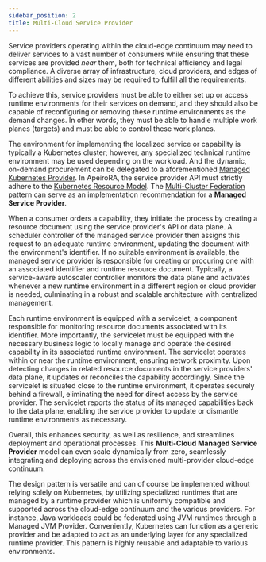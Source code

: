 ```yaml
---
sidebar_position: 2
title: Multi-Cloud Service Provider
---
```


<Term>Service providers</Term> operating within the cloud-edge continuum may need to deliver <Term>services</Term> to a vast number of <Term>consumers</Term> while ensuring that these services are provided _near_ them, both for technical efficiency and legal compliance.
A diverse array of infrastructure, cloud providers, and edges of different abilities and sizes may be required to fulfill all the requirements.

To achieve this, service providers must be able to either set up or access runtime environments for their services on demand, and they should also be capable of reconfiguring or removing these runtime environments as the demand changes.
In other words, they must be able to handle multiple <Term>work planes</Term> (targets) and must be able to control these work planes.

The environment for implementing the localized service or capability is typically a Kubernetes cluster; however, any specialized technical runtime environment may be used depending on the workload.
And the dynamic, on-demand procurement can be delegated to a aforementioned [Managed Kubernetes Provider](/multi-cluster-federation/hosted-control-planes#managed-kubernetes-provider).
In ApeiroRA, the service provider API must strictly adhere to the [Kubernetes Resource Model](/digital-twins/krm). The [Multi-Cluster Federation](/multi-cluster-federation) pattern can serve as an implementation recommendation for a **Managed Service Provider**.

When a consumer orders a <Term>capability</Term>, they initiate the process by creating a <Term>resource</Term> document using the service provider's API or <Term>data plane</Term>.
A scheduler <Term>controller</Term> of the managed service provider then assigns this request to an adequate runtime environment, updating the document with the environment's identifier.
If no suitable environment is available, the managed service provider is responsible for creating or procuring one with an associated identifier and runtime resource document.
Typically, a service-aware autoscaler controller monitors the data plane and activates whenever a new runtime environment in a different region or cloud provider is needed, culminating in a robust and scalable architecture with centralized management.

Each runtime environment is equipped with a servicelet, a component responsible for monitoring resource documents associated with its identifier. More importantly, the servicelet must be equipped with the necessary business logic to locally manage and operate the desired capability in its associated runtime environment.
The servicelet operates within or near the runtime environment, ensuring network proximity.
Upon detecting changes in related resource documents in the service providers' data plane, it updates or reconciles the capability accordingly.
Since the servicelet is situated close to the runtime environment, it operates securely behind a firewall, eliminating the need for direct access by the service provider.
The servicelet reports the status of its managed capabilities back to the data plane, enabling the service provider to update or dismantle runtime environments as necessary.

Overall, this enhances security, as well as resilience, and streamlines deployment and operational processes. This **Multi-Cloud Managed Service Provider** model can even scale dynamically from zero, seamlessly integrating and deploying across the envisioned multi-provider cloud-edge continuum.

<ApeiroFigure src="/multi-cluster-federation/img/msp.svg"
  alt="Multi-Cloud Managed Service Provider"
  caption="Multi-Cloud Managed Service Provider"
  width="100%"/>

The design pattern is versatile and can of course be implemented without relying solely on Kubernetes, by utilizing specialized runtimes that are managed by a runtime provider which is uniformly compatible and supported across the cloud-edge continuum and the various providers.
For instance, Java workloads could be federated using JVM runtimes through a Managed JVM Provider.
Conveniently, Kubernetes can function as a generic provider and be adapted to act as an underlying layer for any specialized runtime provider. This pattern is highly reusable and adaptable to various environments.